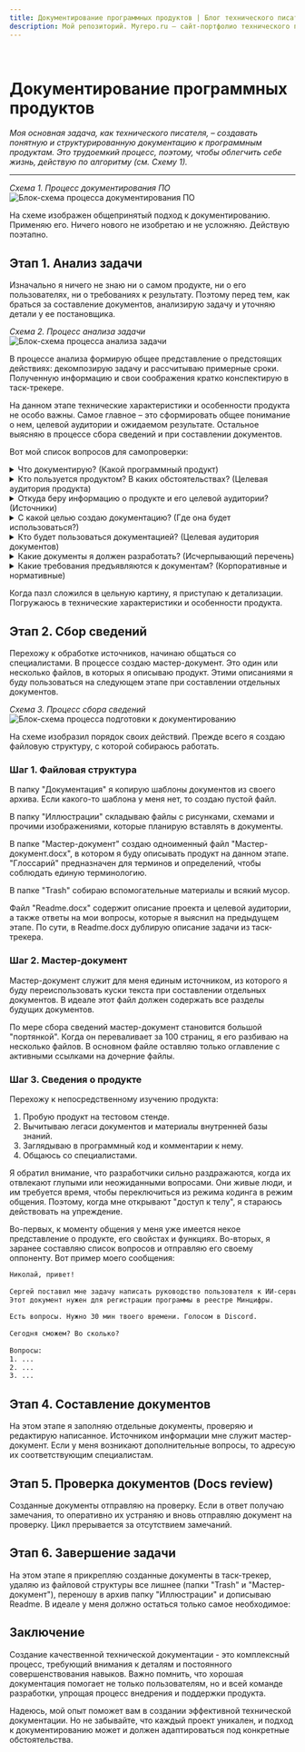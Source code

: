 ```yaml
---
title: Документирование программных продуктов | Блог технического писателя
description: Мой репозиторий. Myrepo.ru – сайт-портфолио технического писателя
---
```



<br />

# Документирование программных продуктов


*Моя основная задача, как технического писателя, – создавать понятную и структурированную документацию к программным продуктам. Это трудоемкий процесс, поэтому, чтобы облегчить себе жизнь, действую по алгоритму (см. Схему 1).*

---

*Схема 1. Процесс документирования ПО*
![Блок-схема процесса документирования ПО](../../images/diagrams/diagram-001.jpg)

На схеме изображен общепринятый подход к документированию. Применяю его. Ничего нового не изобретаю и не усложняю. Действую поэтапно.

## Этап 1. Анализ задачи

Изначально я ничего не знаю ни о самом продукте, ни о его пользователях, ни о требованиях к результату. Поэтому перед тем, как браться за составление документов, анализирую задачу и уточняю детали у ее постановщика.

*Схема 2. Процесс анализа задачи*
![Блок-схема процесса анализа задачи](../../images/diagrams/diagram-002.jpg)

В процессе анализа формирую общее представление о предстоящих действиях: декомпозирую задачу и рассчитываю примерные сроки. Полученную информацию и свои соображения кратко конспектирую в таск-трекере.

На данном этапе технические характеристики и особенности продукта не особо важны. Самое главное – это сформировать общее понимание о нем, целевой аудитории и ожидаемом результате. Остальное выясняю в процессе сбора сведений и при составлении документов.

Вот мой список вопросов для самопроверки:

<details>
  <summary> Что документирую? (Какой программный продукт) </summary>
		- Сервис искусственного интеллекта (ИИ-сервис)
		- ИИ-сервис интерпретирует изображения магнитно-резонансной томографии (МРТ) органов малого таза с внутривенным контрастированием для выявления признаков рака предстательной железы.
		- Область медицины: лучевая диагностика.
		- Код по МКБ-10: С61 Злокачественное новообразование предстательной железы.
		- Общий принцип работы: 
			- ИИ-сервис встраивается в медицинскую (рентгенологическую) информационную систему.
			- Врач-ренгенолог проводит инструментальное обследование пациента. В результате в медицинском архиве изображений (PACS) сохранются снимки (формат DICOM).
			- ИИ-сервис автоматически анализирует эти снимки на предмет наличия патологии. Если патология обнаружена, ИИ выделяет "зону внимания" контурной обводкой и внутриконтурной заливкой. Формирует предварительный протокол медицинского исследования.
			- Врач-рентгенолог на своем автоматизированном рабочем месте (АРМ) отсматривает снимки и дозаполняет протокол исследования.
</details>
<details>
  <summary> Кто пользуется продуктом? В каких обстоятельствах? (Целевая аудитория продукта) </summary>
		- Врач-рентгенолог при проведении инструментального обследования пациента.
</details>
<details>
  <summary> Откуда беру информацию о продукте и его целевой аудитории? (Источники)</summary>
		- Тестовый стенд программы – [ссылка]
		- Легаси документов – [ссылка на облачное хранилище]
		- Корпоративная база знаний - [ссылка]
		- Комментарии в коде – [ссылка на репозиторий]
		- Сотрудники:
			- Фамилия Имя, тимлид разработчиков, telegram: [ссылка], +7(xxx)xxx-xx-xx
			- Фамилия Имя, middle-разработчик, telegram: [ссылка], +7(xxx)xxx-xx-xx
			- Фамилия Имя, специалист техподдержки, telegram: [ссылка], +7(xxx)xxx-xx-xx
</details>
<details>
  <summary> С какой целью создаю документацию? (Где она будет использоваться?) </summary>
		- Для регистрации программы в Минцифры (реестр отечественного ПО)
		- [Единый реестр российских программ для ЭВМ и БД. Официальный сайт реестра](https://reestr.digital.gov.ru)
</details>
<details>
  <summary> Кто будет пользоваться документацией? (Целевая аудитория документов) </summary>
		- Эксперты Минцифры при оценке программы на ее пригодность для регистрации
</details>
<details>
  <summary> Какие документы я должен разработать? (Исчерпывающий перечень) </summary>
		1. Заявление
		2. Образец лицензионного договора
		3. Описание процессов жизненного цикла
		4. Описание функциональных характеристик ПО
		5. Руководство по эксплуатации ПО
		6. Технические условия
</details>
<details>
  <summary> Какие требования предъявляются к документам? (Корпоративные и нормативные) </summary>
		- [Методические рекомендации по подаче заявлений и уведомлений. Документ pdf](https://reestr.digital.gov.ru/upload/documents/Методичка_Подача_заявления.pdf)
		- [Правила формирования и ведения единого реестра программ для ЭВМ и БД. СПС Гарант](https://base.garant.ru/71252170/)
		- [Требования к правообладателям и программам. Официальный сайт Госуслуг](https://www.gosuslugi.ru/reestrpo)
		- Применять ГОСТы можно, но не обязательно.
		- Заявление в Минцифры заполняется на портале Госуслуг, подписывается усиленной ЭЦП

		Вспомогательные материалы:
		- [Классификатор программ для ЭВМ и БД](https://base.garant.ru/74832091/)
</details>

Когда пазл сложился в цельную картину, я приступаю к детализации. Погружаюсь в технические характеристики и особенности продукта.

## Этап 2. Сбор сведений 

Перехожу к обработке источников, начинаю общаться со специалистами. В процессе создаю мастер-документ. Это один или несколько файлов, в которых я описываю продукт. Этими описаниями я буду пользоваться на следующем этапе при составлении отдельных документов.

*Схема 3. Процесс сбора сведений*
![Блок-схема процесса подготовки к документированию](../../images/diagrams/diagram-003.jpg)

На схеме изобразил порядок своих действий. Прежде всего я создаю файловую структуру, с которой собираюсь работать.

### Шаг 1. Файловая структура

<FileTree>
  <FileTree.Folder name="Архив">
	</FileTree.Folder>
  <FileTree.Folder name="Проекты" defaultOpen>
		<FileTree.Folder name="Регистрация в реестре отечественного ПО Минцифры" defaultOpen>
			<FileTree.Folder name="Документация" defaultOpen>
				<FileTree.File name="Заявление_в_Минцифры.docx" />
				<FileTree.File name="Образец_лицензионного_договора.docx" />
				<FileTree.File name="Описание_процессов_жизненного_цикла.docx" />
				<FileTree.File name="Описание_функциональных_характеристик.docx" />
				<FileTree.File name="Руководство_по_эксплуатации.docx" />
				<FileTree.File name="Технические_условия.docx" />
			</FileTree.Folder>
			<FileTree.Folder name="Иллюстрации" defaultOpen>
				<FileTree.Folder name="Исходники" defaultOpen>
					<FileTree.File name="img-001.jpg" />
					<FileTree.File name="img-002.jpg" />
					<FileTree.File name="img-003.png" />
					<FileTree.File name="img-124.png" />
				</FileTree.Folder>
				<FileTree.Folder name="Обработано" defaultOpen>
					<FileTree.File name="Рисунок_графического_интерфейса_001.png" />
					<FileTree.File name="Рисунок_графического_интерфейса_002.png" />
					<FileTree.File name="Схема_модели_жизненного_цикла.jpg" />
					<FileTree.File name="Схема_процесса_деперсонализации_данных.jpg" />
				</FileTree.Folder>
			</FileTree.Folder>
			<FileTree.Folder name="Мастер-документ" defaultOpen>
				<FileTree.File name="Глоссарий.docx" />
				<FileTree.File name="Мастер-документ.docx" />
			</FileTree.Folder>
			<FileTree.Folder name="Trash" defaultOpen>
				<FileTree.File name="Статья_о_моделях_жизненного_цикла.pdf" />
				<FileTree.File name="ПНСТ_Системы_ИИ_в_клинической_медицине_Часть_10.pdf" />
			</FileTree.Folder>
			<FileTree.File name="Readme.docx" />		
		</FileTree.Folder>
	</FileTree.Folder>
</FileTree>

В папку "Документация" я копирую шаблоны документов из своего архива. Если какого-то шаблона у меня нет, то создаю пустой файл.

В папку "Иллюстрации" складываю файлы с рисунками, схемами и прочими изображениями, которые планирую вставлять в документы.

В папке "Мастер-документ" создаю одноименный файл "Мастер-документ.docx", в котором я буду описывать продукт на данном этапе. "Глоссарий" предназначен для терминов и определений, чтобы соблюдать единую терминологию.

В папке "Trash" собираю вспомогательные материалы и всякий мусор.

Файл "Readme.docx" содержит описание проекта и целевой аудитории, а также ответы на мои вопросы, которые я выяснил на предыдущем этапе. По сути, в Readme.docx дублирую описание задачи из таск-трекера.

### Шаг 2. Мастер-документ

Мастер-документ служит для меня единым источником, из которого я буду переиспользовать куски текста при составлении отдельных документов. В идеале этот файл должен содержать все разделы будущих документов.

По мере сбора сведений мастер-документ становится большой "портянкой". Когда он переваливает за 100 страниц, я его разбиваю на несколько файлов. В основном файле оставляю только оглавление с активными ссылками на дочерние файлы.

### Шаг 3. Сведения о продукте

Перехожу к непосредственному изучению продукта:

1. Пробую продукт на тестовом стенде.
2. Вычитываю легаси документов и материалы внутренней базы знаний.
3. Заглядываю в программный код и комментарии к нему.
4. Общаюсь со специалистами.

Я обратил внимание, что разработчики сильно раздражаются, когда их отвлекают глупыми или неожиданными вопросами. Они живые люди, и им требуется время, чтобы переключиться из режима кодинга в режим общения. Поэтому, когда мне открывают "доступ к телу", я стараюсь действовать на упреждение. 

Во-первых, к моменту общения у меня уже имеется некое представление о продукте, его свойстах и функциях. Во-вторых, я заранее составляю список вопросов и отправляю его своему оппоненту. Вот пример моего сообщения:

```txt filename="Пример сообщения"
Николай, привет! 
  
Сергей поставил мне задачу написать руководство пользователя к ИИ-сервису. 
Этот документ нужен для регистрации программы в реестре Минцифры.
  
Есть вопросы. Нужно 30 мин твоего времени. Голосом в Discord.
  
Сегодня сможем? Во сколько?
  
Вопросы:
1. ...
2. ...
3. ...
```

## Этап 4. Составление документов

На этом этапе я заполняю отдельные документы, проверяю и редактирую написанное. Источником информации мне служит мастер-документ. Если у меня возникают дополнительные вопросы, то адресую их соответствующим специалистам.

## Этап 5. Проверка документов (Docs review)

Созданные документы отправляю на проверку. Если в ответ получаю замечания, то оперативно их устраняю и вновь отправляю документ на проверку. Цикл прерывается за отсутствием замечаний.

## Этап 6. Завершение задачи

На этом этапе я прикрепляю созданные документы в таск-трекер, удаляю из файловой структуры все лишнее (папки "Trash" и "Мастер-документ"), переношу в архив папку "Иллюстрации" и дописываю Readme. В идеале у меня должно остаться только самое необходимое:

<FileTree>
  <FileTree.Folder name="Архив">
	</FileTree.Folder>
  <FileTree.Folder name="Проекты" defaultOpen>
		<FileTree.Folder name="Регистрация ИИ-сервиса в реестре отечественного ПО Минцифры" defaultOpen>
			<FileTree.Folder name="Документация" defaultOpen>
				<FileTree.File name="Заявление_в_Минцифры.docx" />
				<FileTree.File name="Образец_лицензионного_договора.docx" />
				<FileTree.File name="Описание_процессов_жизненного_цикла.docx" />
				<FileTree.File name="Описание_функциональных_характеристик.docx" />
				<FileTree.File name="Руководство_по_эксплуатации.docx" />
				<FileTree.File name="Технические_условия.docx" />
			</FileTree.Folder>
			<FileTree.File name="Readme.docx" />		
		</FileTree.Folder>
	</FileTree.Folder>
</FileTree>

## Заключение

Создание качественной технической документации - это комплексный процесс, требующий внимания к деталям и постоянного совершенствования навыков. Важно помнить, что хорошая документация помогает не только пользователям, но и всей команде разработки, упрощая процесс внедрения и поддержки продукта.

Надеюсь, мой опыт поможет вам в создании эффективной технической документации. Но не забывайте, что каждый проект уникален, и подход к документированию может и должен адаптироваться под конкретные обстоятельства.
